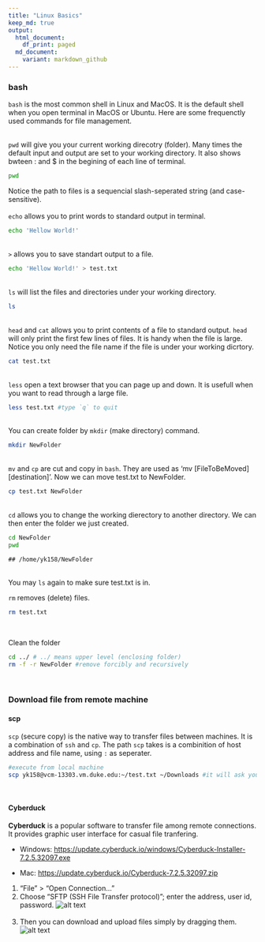 ```yaml
---
title: "Linux Basics"
keep_md: true
output:
  html_document:
    df_print: paged
  md_document:
    variant: markdown_github
---
```


### bash
`bash` is the most common shell in Linux and MacOS. It is the default shell when you open terminal in MacOS or Ubuntu. Here are some frequenctly used commands for file management.
\
\

`pwd` will give you your current working direcotry (folder). Many times the default input and output are set to your working directory. It also shows bwteen : and $ in the begining of each line of terminal.

```bash
pwd
```

Notice the path to files is a sequencial slash-seperated string (and case-sensitive).
\
\
`echo` allows you to print words to standard output in terminal.

```bash
echo 'Hellow World!'
```
\
`>` allows you to save standart output to a file.

```bash
echo 'Hellow World!' > test.txt
```
\
`ls` will list the files and directories under your working directory. 

```bash
ls
```
\
`head` and `cat` allows you to print contents of a file to standard output. `head` will only print the first few lines of files. It is handy when the file is large. Notice you only need the file name if the file is under your working dicrtory.

```bash
cat test.txt
```
\
`less` open a text browser that you can page up and down. It is usefull when you want to read through a large file.

```bash
less test.txt #type `q` to quit
```
\
You can create folder by `mkdir` (make directory) command.

```bash
mkdir NewFolder
```
\
`mv` and `cp` are cut and copy in `bash`. They are used as 'mv [FileToBeMoved] [destination]'. Now we can move test.txt to NewFolder.

```bash
cp test.txt NewFolder
```

\
`cd` allows you to change the working dierectory to another directory. We can then enter the folder we just created. 

```bash
cd NewFolder
pwd
```

```
## /home/yk158/NewFolder
```

\
You may `ls` again to make sure test.txt is in.
\

`rm` removes (delete) files.
```bash
rm test.txt
```
\

Clean the folder
```bash
cd ../ # ../ means upper level (enclosing folder)
rm -f -r NewFolder #remove forcibly and recursively
```
\ 

### Download file from remote machine

#### scp
`scp` (secure copy) is the native way to transfer files between machines. It is a combination of `ssh` and `cp`. The path `scp` takes is a combinition of host address and file name, using `:` as seperater.

```bash
#execute from local machine
scp yk158@vcm-13303.vm.duke.edu:~/test.txt ~/Downloads #it will ask your password
```
\ 


#### Cyberduck
**Cyberduck** is a popular software to transfer file among remote connections. It provides graphic user interface for casual file tranfering.

- Windows: [https://update.cyberduck.io/windows/Cyberduck-Installer-7.2.5.32097.exe](https://update.cyberduck.io/windows/Cyberduck-Installer-7.2.5.32097.exe)

- Mac: [https://update.cyberduck.io/Cyberduck-7.2.5.32097.zip](https://update.cyberduck.io/Cyberduck-7.2.5.32097.zip)

1. "File" > "Open Connection..."
1. Choose "SFTP (SSH File Transfer protocol)"; enter the address, user id, password. 
![alt text](./snapshots/Cyberduck_login.png)
\
\
1. Then you can download and upload files simply by dragging them.
![alt text](./snapshots/Cyberduck_example.png)
